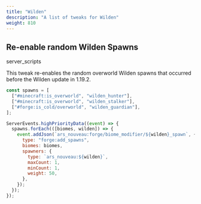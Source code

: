 ```yaml
---
title: "Wilden"
description: "A list of tweaks for Wilden"
weight: 810
---
```


## Re-enable random Wilden Spawns

<span class="badge text-bg-dark server-scripts">server_scripts</span>

This tweak re-enables the random overworld Wilden spawns that occurred before the Wilden update in 1.19.2.

```js
const spawns = [
  ["#minecraft:is_overworld", "wilden_hunter"],
  ["#minecraft:is_overworld", "wilden_stalker"],
  ["#forge:is_cold/overworld", "wilden_guardian"],
];

ServerEvents.highPriorityData((event) => {
  spawns.forEach(([biomes, wilden]) => {
    event.addJson(`ars_nouveau:forge/biome_modifier/${wilden}_spawn`, {
      type: "forge:add_spawns",
      biomes: biomes,
      spawners: {
        type: `ars_nouveau:${wilden}`,
        maxCount: 1,
        minCount: 1,
        weight: 50,
      },
    });
  });
});
```
